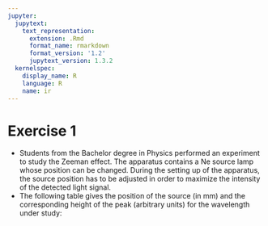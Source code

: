 ```yaml
---
jupyter:
  jupytext:
    text_representation:
      extension: .Rmd
      format_name: rmarkdown
      format_version: '1.2'
      jupytext_version: 1.3.2
  kernelspec:
    display_name: R
    language: R
    name: ir
---
```


# Exercise 1
- Students from the Bachelor degree in Physics performed an experiment to study the Zeeman effect. The apparatus contains a Ne source lamp whose position can be changed. During the setting up of the apparatus, the source position has to be adjusted in order to maximize the intensity of the detected light signal.
- The following table gives the position of the source (in mm) and the corresponding height of the peak (arbitrary units) for the wavelength under study:


